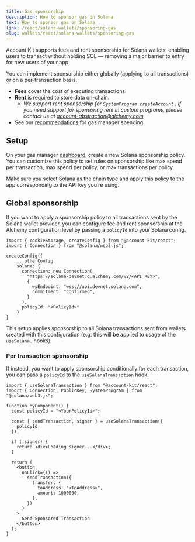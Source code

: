 ```yaml
---
title: Gas sponsorship
description: How to sponsor gas on Solana
text: How to sponsor gas on Solana
link: /react/solana-wallets/sponsoring-gas
slug: wallets/react/solana-wallets/sponsoring-gas
---
```


Account Kit supports fees and rent sponsorship for Solana wallets, enabling users to transact without holding SOL — removing a major barrier to entry for new users of your app.

You can implement sponsorship either globally (applying to all transactions) or on a per-transaction basis.

- **Fees** cover the cost of executing transactions.
- **Rent** is required to store data on-chain.
  - _We support rent sponsorship for `SystemProgram.createAccount` . If you need support for sponsoring rent in custom programs, please contact us at [account-abstraction@alchemy.com](mailto:account-abstraction@alchemy.com)._
- See our [recommendations](https://www.alchemy.com/support/best-practices-to-limit-gas-manager-spend) for gas manager spending.

## Setup

On your gas manager [dashboard](https://dashboard.alchemy.com/gas-manager), create a new Solana sponsorship policy. You can customize this policy to set rules on sponsorship like max spend per transaction, max spend per policy, or max transactions per policy.

Make sure you select Solana as the chain type and apply this policy to the app corresponding to the API key you’re using.

## Global sponsorship

If you want to apply a sponsorship policy to all transactions sent by the Solana wallet provider, you can configure fee and rent sponsorship at the Alchemy configuration level by passing a `policyId` into your Solana config.

```tsx [config.ts]
import { cookieStorage, createConfig } from "@account-kit/react";
import { Connection } from "@solana/web3.js";

createConfig({
	...otherConfig
	solana: {
	  connection: new Connection(
	    "https://solana-devnet.g.alchemy.com/v2/<API_KEY>",
	    {
	      wsEndpoint: "wss://api.devnet.solana.com",
	      commitment: "confirmed",
	    }
	  ),
	  policyId: "<PolicyId>"
	}
}
```

This setup applies sponsorship to all Solana transactions sent from wallets created with this configuration (e.g. this will be applied to usage of the `useSolana…` hooks).

### Per transaction sponsorship

If instead, you want to apply sponsorship conditionally for each transaction, you can pass a `policyId` to the `useSolanaTransaction` hook.

```tsx [sponsor-solana-gas.ts]
import { useSolanaTransaction } from "@account-kit/react";
import { Connection, PublicKey, SystemProgram } from "@solana/web3.js";

function MyComponent() {
  const policyId = "<YourPolicyId>";

  const { sendTransaction, signer } = useSolanaTransaction({
    policyId,
  });

  if (!signer) {
    return <div>Loading signer...</div>;
  }

  return (
    <button
      onClick={() =>
        sendTransaction({
          transfer: {
            toAddress: "<ToAddress>",
            amount: 1000000,
          },
        })
      }
    >
      Send Sponsored Transaction
    </button>
  );
}
```
